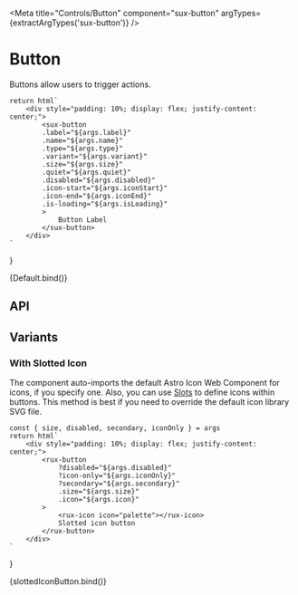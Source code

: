 
<Meta
    title="Controls/Button"
    component="sux-button"
    argTypes={extractArgTypes('sux-button')}
/>

# Button

Buttons allow users to trigger actions.

    return html`
        <div style="padding: 10%; display: flex; justify-content: center;">
            <sux-button 
            .label="${args.label}"
            .name="${args.name}"
            .type="${args.type}"
            .variant="${args.variant}"
            .size="${args.size}"
            .quiet="${args.quiet}"
            .disabled="${args.disabled}"
            .icon-start="${args.iconStart}"
            .icon-end="${args.iconEnd}"
            .is-loading="${args.isLoading}"
            >
                Button Label
            </sux-button>
        </div>
    `
}

<Canvas>
    <Story name="Default">{Default.bind()}</Story>
</Canvas>

## API

<ArgsTable of="sux-button" />

## Variants

### With Slotted Icon

The component auto-imports the default Astro Icon Web Component for icons, if you specify one. Also, you can use [Slots](https://developer.mozilla.org/en-US/docs/Web/Web_Components/Using_templates_and_slots#Adding_flexibility_with_slots) to define icons within buttons. This method is best if you need to override the default icon library SVG file.

    const { size, disabled, secondary, iconOnly } = args
    return html`
        <div style="padding: 10%; display: flex; justify-content: center;">
            <rux-button
                ?disabled="${args.disabled}"
                ?icon-only="${args.iconOnly}"
                ?secondary="${args.secondary}"
                .size="${args.size}"
                .icon="${args.icon}"
            >
                <rux-icon icon="palette"></rux-icon>
                Slotted icon button
            </rux-button>
        </div>
    `
}

<Canvas>
    <Story name="With Slotted Icon">{slottedIconButton.bind()}</Story>
</Canvas>